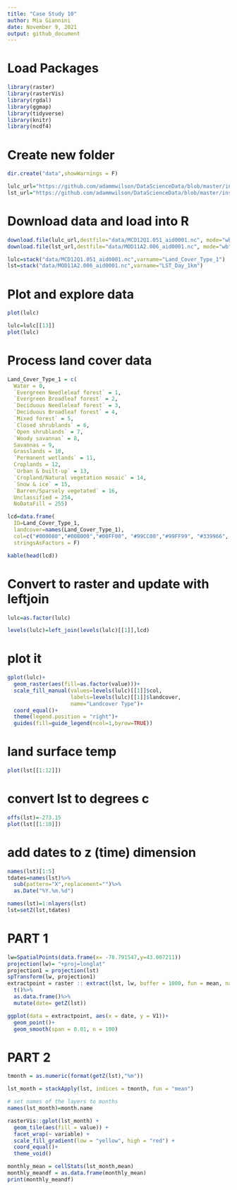 ```yaml
---
title: "Case Study 10"
author: Mia Giannini
date: November 9, 2021
output: github_document
---
```

# Load Packages
```r
library(raster)
library(rasterVis)
library(rgdal)
library(ggmap)
library(tidyverse)
library(knitr)
library(ncdf4)
```

# Create new folder
```r
dir.create("data",showWarnings = F)

lulc_url="https://github.com/adammwilson/DataScienceData/blob/master/inst/extdata/appeears/MCD12Q1.051_aid0001.nc?raw=true"
lst_url="https://github.com/adammwilson/DataScienceData/blob/master/inst/extdata/appeears/MOD11A2.006_aid0001.nc?raw=true"
```

# Download data and load into R
```r
download.file(lulc_url,destfile="data/MCD12Q1.051_aid0001.nc", mode="wb")
download.file(lst_url,destfile="data/MOD11A2.006_aid0001.nc", mode="wb")

lulc=stack("data/MCD12Q1.051_aid0001.nc",varname="Land_Cover_Type_1")
lst=stack("data/MOD11A2.006_aid0001.nc",varname="LST_Day_1km")
```

# Plot and explore data
```r
plot(lulc)

lulc=lulc[[13]]
plot(lulc)
```

# Process land cover data
```r
Land_Cover_Type_1 = c(
  Water = 0, 
  `Evergreen Needleleaf forest` = 1, 
  `Evergreen Broadleaf forest` = 2,
  `Deciduous Needleleaf forest` = 3, 
  `Deciduous Broadleaf forest` = 4,
  `Mixed forest` = 5, 
  `Closed shrublands` = 6,
  `Open shrublands` = 7,
  `Woody savannas` = 8, 
  Savannas = 9,
  Grasslands = 10,
  `Permanent wetlands` = 11, 
  Croplands = 12,
  `Urban & built-up` = 13,
  `Cropland/Natural vegetation mosaic` = 14, 
  `Snow & ice` = 15,
  `Barren/Sparsely vegetated` = 16, 
  Unclassified = 254,
  NoDataFill = 255)

lcd=data.frame(
  ID=Land_Cover_Type_1,
  landcover=names(Land_Cover_Type_1),
  col=c("#000080","#008000","#00FF00", "#99CC00","#99FF99", "#339966", "#993366", "#FFCC99", "#CCFFCC", "#FFCC00", "#FF9900", "#006699", "#FFFF00", "#FF0000", "#999966", "#FFFFFF", "#808080", "#000000", "#000000"),
  stringsAsFactors = F)

kable(head(lcd))
```

# Convert to raster and update with leftjoin
```r
lulc=as.factor(lulc)

levels(lulc)=left_join(levels(lulc)[[1]],lcd)
```

# plot it
```r
gplot(lulc)+
  geom_raster(aes(fill=as.factor(value)))+
  scale_fill_manual(values=levels(lulc)[[1]]$col,
                    labels=levels(lulc)[[1]]$landcover,
                    name="Landcover Type")+
  coord_equal()+
  theme(legend.position = "right")+
  guides(fill=guide_legend(ncol=1,byrow=TRUE))
```

# land surface temp
```r
plot(lst[[1:12]])
```

# convert lst to degrees c 
```r
offs(lst)=-273.15
plot(lst[[1:10]])
```

# add dates to z (time) dimension
```r
names(lst)[1:5]
tdates=names(lst)%>%
  sub(pattern="X",replacement="")%>%
  as.Date("%Y.%m.%d")

names(lst)=1:nlayers(lst)
lst=setZ(lst,tdates)
```

# PART 1
```r
lw=SpatialPoints(data.frame(x= -78.791547,y=43.007211))
projection(lw)= "+proj=longlat"
projection1 = projection(lst)
spTransform(lw, projection1)
extractpoint = raster :: extract(lst, lw, buffer = 1000, fun = mean, na.rm=T) %>%
  t()%>%
  as.data.frame()%>%
  mutate(date= getZ(lst))

ggplot(data = extractpoint, aes(x = date, y = V1))+
  geom_point()+
  geom_smooth(span = 0.01, n = 100)
```

# PART 2
```r
tmonth = as.numeric(format(getZ(lst),"%m"))

lst_month = stackApply(lst, indices = tmonth, fun = "mean")

# set names of the layers to months
names(lst_month)=month.name

rasterVis::gplot(lst_month) +
  geom_tile(aes(fill = value)) +
  facet_wrap(~ variable) +
  scale_fill_gradient(low = "yellow", high = "red") +
  coord_equal()+
  theme_void()

monthly_mean = cellStats(lst_month,mean)
monthly_meandf = as.data.frame(monthly_mean)
print(monthly_meandf)
```